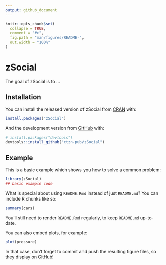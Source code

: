 ```yaml
---
output: github_document
---
```


<!-- README.md is generated from README.Rmd. Please edit that file -->

```r
knitr::opts_chunk$set(
  collapse = TRUE,
  comment = "#>",
  fig.path = "man/figures/README-",
  out.width = "100%"
)
```

# zSocial

<!-- badges: start -->
<!-- badges: end -->

The goal of zSocial is to ...

## Installation

You can install the released version of zSocial from [CRAN](https://CRAN.R-project.org) with:

``` r
install.packages("zSocial")
```

And the development version from [GitHub](https://github.com/) with:

``` r
# install.packages("devtools")
devtools::install_github("ctzn-pub/zSocial")
```
## Example

This is a basic example which shows you how to solve a common problem:

```r
library(zSocial)
## basic example code
```

What is special about using `README.Rmd` instead of just `README.md`? You can include R chunks like so:

```r
summary(cars)
```

You'll still need to render `README.Rmd` regularly, to keep `README.md` up-to-date.

You can also embed plots, for example:

```r
plot(pressure)
```

In that case, don't forget to commit and push the resulting figure files, so they display on GitHub!
